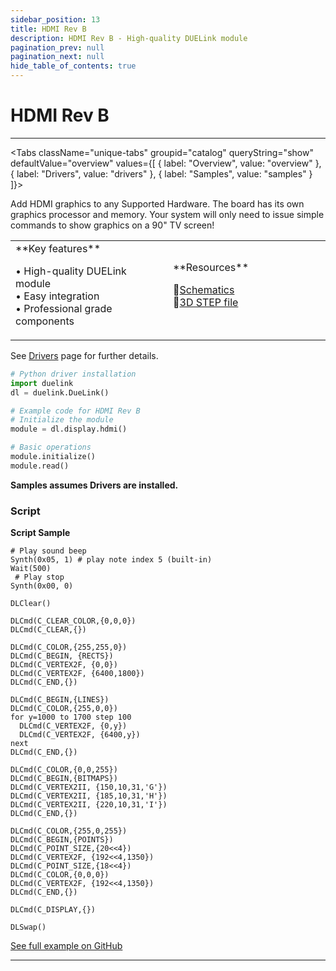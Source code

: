 ```yaml
---
sidebar_position: 13
title: HDMI Rev B
description: HDMI Rev B - High-quality DUELink module
pagination_prev: null
pagination_next: null
hide_table_of_contents: true
---
```



# HDMI Rev B

<ImageSection 
  product="dhdmi-b"
  tagline="HDMI Graphics Module"
/>

---

<Tabs className="unique-tabs" groupid="catalog" queryString="show" defaultValue="overview"
  values={[
    {
        label: "Overview",
        value: "overview"
    },
    {
        label: "Drivers",
        value: "drivers"
    },
    {
        label: "Samples",
        value: "samples"
    }
]}>

<TabItem value="overview">

Add HDMI graphics to any Supported Hardware. The board has its own graphics processor and memory. Your system will only need to issue simple commands to show graphics on a 90" TV screen!

<table><td width='50%'>
**Key features**

• High-quality DUELink module<br/>
• Easy integration<br/>
• Professional grade components<br/>

</td><td width='50%'>
**Resources**
 
📄[Schematics](/sch/gdl-dhdmi-b.pdf)<br/>
🔩[3D STEP file](/3d/gdl-dhdmi-b.step)<br/>
</td></table>

</TabItem>

<TabItem value="drivers">

See [Drivers](../../engine/drivers) page for further details.

```python
# Python driver installation
import duelink
dl = duelink.DueLink()

# Example code for HDMI Rev B
# Initialize the module
module = dl.display.hdmi()

# Basic operations
module.initialize()
module.read()
```

</TabItem>

<TabItem value="samples">

**Samples assumes Drivers are installed.**

### Script

**Script Sample**

```basic
# Play sound beep
Synth(0x05, 1) # play note index 5 (built-in)
Wait(500)
 # Play stop
Synth(0x00, 0)

DLClear()

DLCmd(C_CLEAR_COLOR,{0,0,0})
DLCmd(C_CLEAR,{})

DLCmd(C_COLOR,{255,255,0})
DLCmd(C_BEGIN, {RECTS})
DLCmd(C_VERTEX2F, {0,0})
DLCmd(C_VERTEX2F, {6400,1800})
DLCmd(C_END,{})

DLCmd(C_BEGIN,{LINES})
DLCmd(C_COLOR,{255,0,0})
for y=1000 to 1700 step 100
  DLCmd(C_VERTEX2F, {0,y})
  DLCmd(C_VERTEX2F, {6400,y})
next
DLCmd(C_END,{})

DLCmd(C_COLOR,{0,0,255})
DLCmd(C_BEGIN,{BITMAPS})
DLCmd(C_VERTEX2II, {150,10,31,'G'})
DLCmd(C_VERTEX2II, {185,10,31,'H'})
DLCmd(C_VERTEX2II, {220,10,31,'I'})
DLCmd(C_END,{})

DLCmd(C_COLOR,{255,0,255})
DLCmd(C_BEGIN,{POINTS})
DLCmd(C_POINT_SIZE,{20<<4})
DLCmd(C_VERTEX2F, {192<<4,1350})
DLCmd(C_POINT_SIZE,{18<<4})
DLCmd(C_COLOR,{0,0,0})
DLCmd(C_VERTEX2F, {192<<4,1350})
DLCmd(C_END,{})

DLCmd(C_DISPLAY,{})

DLSwap()

```

[See full example on GitHub](https://github.com/ghi-electronics/duelink-website/tree/main/static/code/samples)

</TabItem>

</Tabs>

---

<OrderSection
    product="DUELink HDMI B"
    partnumber="GDL-DHDMI-B"
    price="$19.99"
/>
